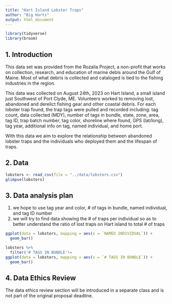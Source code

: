 ```yaml
---
title: "Hart Island Lobster Traps"
author: "Big Harts"
output: html_document
---
```


```r
library(tidyverse)
library(broom)

```

## 1. Introduction

This data set was provided from the Rozalia Project, a non-profit that works on collection, research, and education of marine debis around the Gulf of Maine. Most of what debris is collected and cataloged is tied to the fishing industries in the region.

This data was collected on August 24th, 2023 on Hart Island, a small island just
Southwest of Port Clyde, ME. Volunteers worked to  removing lost, abandoned and derelict fishing gear and other coastal debris. For each lobster trap found, the trap tags were pulled and recorded including: tag count, data collected (MDY), number of tags in bundle, state, zone, area, tag ID, trap batch number, tag color, shoreline where found, GPS (lat/long), tag year, additional info on tag, named individual, and home port. 

With this data we aim to explore the relationship between abandoned lobster traps and the individuals who deployed them and the lifespan of traps. 

## 2. Data

```r
lobsters <- read_csv(file = "../data/lobsters.csv")
glimpse(lobsters)
```

## 3. Data analysis plan

1) we hope to use tag year and color, # of tags in bundle, named individual, and tag ID number
2) we will try to find data showing the # of traps per individual so as to better understand the ratio of lost traps on Hart island to total # of traps



```r
ggplot(data = lobsters, mapping = aes(x = `NAMED INDIVIDUAL`)) +
  geom_bar() 


```
```r
lobsters %>% 
  filter('# TAGS IN BUNDLE'!= 
ggplot(data = lobsters, mapping = aes(x = `# TAGS IN BUNDLE`)) +
  geom_bar() 

```


## 4. Data Ethics Review

The data ethics review section will be introduced in a separate class and is not part of the original proposal deadline.

